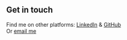 ## Get in touch

Find me on other platforms: [LinkedIn](https://linkedin.com/in/pravinthan-prabagaran/) & [GitHub](https://github.com/pravinthan/)<br/>
Or [email me](mailto:pravinthan.prabagaran@gmail.com)
